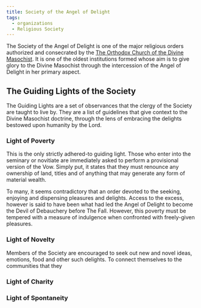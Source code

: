 ```yaml
---
title: Society of the Angel of Delight
tags:
  - organizations
  - Religious Society
---
```


The Society of the Angel of Delight is one of the major religious orders
authorized and consecrated by the
[The Orthodox Church of the Divine Masochist](../religions/divine-masochism/orthodox/index.mdx).
It is one of the oldest institutions formed whose aim is to give glory to the
Divine Masochist through the intercession of the Angel of Delight in her primary
aspect.

## The Guiding Lights of the Society

The Guiding Lights are a set of observances that the clergy of the Society are
taught to live by. They are a list of guidelines that give context to the Divine
Masochist doctrine, through the lens of embracing the delights bestowed upon
humanity by the Lord.

### Light of Poverty

This is the only strictly adhered-to guiding light. Those who enter into the
seminary or novitiate are immediately asked to perform a provisional version of
the Vow. Simply put, it states that they must renounce any ownership of land,
titles and of anything that may generate any form of material wealth. 

To many, it seems contradictory that an order devoted to the seeking, enjoying
and dispensing pleasures and delights. Access to the excess, however is said to
have been what had led the Angel of Delight to become the Devil of Debauchery
before The Fall. However, this poverty must be tempered with a measure of
indulgence when confronted with freely-given pleasures.

### Light of Novelty

Members of the Society are encouraged to seek out new and novel ideas, emotions,
food and other such delights. To connect themselves to the communities that
they 

### Light of Charity

### Light of Spontaneity
